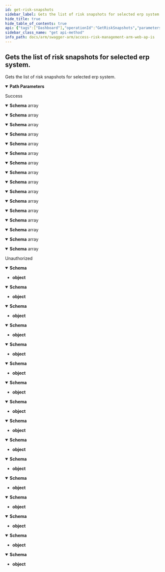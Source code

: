 ```yaml
---
id: get-risk-snapshots
sidebar_label: Gets the list of risk snapshots for selected erp system.
hide_title: true
hide_table_of_contents: true
api: {"tags":["Dashboard"],"operationId":"GetRiskSnapshots","parameters":[{"name":"erpSystemId","in":"path","description":"The ERP system id to use to fetch the risk snapshots.","required":true,"schema":{"type":"integer","format":"int32","minimum":1,"maximum":2147483647}}],"responses":{"200":{"description":"Success","content":{"application/json;odata.metadata=minimal;odata.streaming=true":{"schema":{"uniqueItems":false,"type":"array","items":{"description":"Represents a successfully completed risk snapshot.","type":"object","properties":{"jobId":{"format":"int64","description":"The id of the risk snapshot job.","type":"integer"},"jobName":{"description":"The name of the risk snapshot job.","type":"string"},"securityExtractId":{"format":"int32","description":"The id of the security extract used for this job.","type":"integer"},"erpSystemId":{"format":"int32","description":"The id of the ERP system.","type":"integer"},"completedDate":{"format":"date-time","description":"The date the snapshot job was completed.","type":"string"},"analysisId":{"format":"int32","description":"Represents the analysis unique identifier.","type":"integer"}}}}},"application/json;odata.metadata=minimal;odata.streaming=false":{"schema":{"uniqueItems":false,"type":"array","items":{"description":"Represents a successfully completed risk snapshot.","type":"object","properties":{"jobId":{"format":"int64","description":"The id of the risk snapshot job.","type":"integer"},"jobName":{"description":"The name of the risk snapshot job.","type":"string"},"securityExtractId":{"format":"int32","description":"The id of the security extract used for this job.","type":"integer"},"erpSystemId":{"format":"int32","description":"The id of the ERP system.","type":"integer"},"completedDate":{"format":"date-time","description":"The date the snapshot job was completed.","type":"string"},"analysisId":{"format":"int32","description":"Represents the analysis unique identifier.","type":"integer"}}}}},"application/json;odata.metadata=minimal":{"schema":{"uniqueItems":false,"type":"array","items":{"description":"Represents a successfully completed risk snapshot.","type":"object","properties":{"jobId":{"format":"int64","description":"The id of the risk snapshot job.","type":"integer"},"jobName":{"description":"The name of the risk snapshot job.","type":"string"},"securityExtractId":{"format":"int32","description":"The id of the security extract used for this job.","type":"integer"},"erpSystemId":{"format":"int32","description":"The id of the ERP system.","type":"integer"},"completedDate":{"format":"date-time","description":"The date the snapshot job was completed.","type":"string"},"analysisId":{"format":"int32","description":"Represents the analysis unique identifier.","type":"integer"}}}}},"application/json;odata.metadata=full;odata.streaming=true":{"schema":{"uniqueItems":false,"type":"array","items":{"description":"Represents a successfully completed risk snapshot.","type":"object","properties":{"jobId":{"format":"int64","description":"The id of the risk snapshot job.","type":"integer"},"jobName":{"description":"The name of the risk snapshot job.","type":"string"},"securityExtractId":{"format":"int32","description":"The id of the security extract used for this job.","type":"integer"},"erpSystemId":{"format":"int32","description":"The id of the ERP system.","type":"integer"},"completedDate":{"format":"date-time","description":"The date the snapshot job was completed.","type":"string"},"analysisId":{"format":"int32","description":"Represents the analysis unique identifier.","type":"integer"}}}}},"application/json;odata.metadata=full;odata.streaming=false":{"schema":{"uniqueItems":false,"type":"array","items":{"description":"Represents a successfully completed risk snapshot.","type":"object","properties":{"jobId":{"format":"int64","description":"The id of the risk snapshot job.","type":"integer"},"jobName":{"description":"The name of the risk snapshot job.","type":"string"},"securityExtractId":{"format":"int32","description":"The id of the security extract used for this job.","type":"integer"},"erpSystemId":{"format":"int32","description":"The id of the ERP system.","type":"integer"},"completedDate":{"format":"date-time","description":"The date the snapshot job was completed.","type":"string"},"analysisId":{"format":"int32","description":"Represents the analysis unique identifier.","type":"integer"}}}}},"application/json;odata.metadata=full":{"schema":{"uniqueItems":false,"type":"array","items":{"description":"Represents a successfully completed risk snapshot.","type":"object","properties":{"jobId":{"format":"int64","description":"The id of the risk snapshot job.","type":"integer"},"jobName":{"description":"The name of the risk snapshot job.","type":"string"},"securityExtractId":{"format":"int32","description":"The id of the security extract used for this job.","type":"integer"},"erpSystemId":{"format":"int32","description":"The id of the ERP system.","type":"integer"},"completedDate":{"format":"date-time","description":"The date the snapshot job was completed.","type":"string"},"analysisId":{"format":"int32","description":"Represents the analysis unique identifier.","type":"integer"}}}}},"application/json;odata.metadata=none;odata.streaming=true":{"schema":{"uniqueItems":false,"type":"array","items":{"description":"Represents a successfully completed risk snapshot.","type":"object","properties":{"jobId":{"format":"int64","description":"The id of the risk snapshot job.","type":"integer"},"jobName":{"description":"The name of the risk snapshot job.","type":"string"},"securityExtractId":{"format":"int32","description":"The id of the security extract used for this job.","type":"integer"},"erpSystemId":{"format":"int32","description":"The id of the ERP system.","type":"integer"},"completedDate":{"format":"date-time","description":"The date the snapshot job was completed.","type":"string"},"analysisId":{"format":"int32","description":"Represents the analysis unique identifier.","type":"integer"}}}}},"application/json;odata.metadata=none;odata.streaming=false":{"schema":{"uniqueItems":false,"type":"array","items":{"description":"Represents a successfully completed risk snapshot.","type":"object","properties":{"jobId":{"format":"int64","description":"The id of the risk snapshot job.","type":"integer"},"jobName":{"description":"The name of the risk snapshot job.","type":"string"},"securityExtractId":{"format":"int32","description":"The id of the security extract used for this job.","type":"integer"},"erpSystemId":{"format":"int32","description":"The id of the ERP system.","type":"integer"},"completedDate":{"format":"date-time","description":"The date the snapshot job was completed.","type":"string"},"analysisId":{"format":"int32","description":"Represents the analysis unique identifier.","type":"integer"}}}}},"application/json;odata.metadata=none":{"schema":{"uniqueItems":false,"type":"array","items":{"description":"Represents a successfully completed risk snapshot.","type":"object","properties":{"jobId":{"format":"int64","description":"The id of the risk snapshot job.","type":"integer"},"jobName":{"description":"The name of the risk snapshot job.","type":"string"},"securityExtractId":{"format":"int32","description":"The id of the security extract used for this job.","type":"integer"},"erpSystemId":{"format":"int32","description":"The id of the ERP system.","type":"integer"},"completedDate":{"format":"date-time","description":"The date the snapshot job was completed.","type":"string"},"analysisId":{"format":"int32","description":"Represents the analysis unique identifier.","type":"integer"}}}}},"application/json;odata.streaming=true":{"schema":{"uniqueItems":false,"type":"array","items":{"description":"Represents a successfully completed risk snapshot.","type":"object","properties":{"jobId":{"format":"int64","description":"The id of the risk snapshot job.","type":"integer"},"jobName":{"description":"The name of the risk snapshot job.","type":"string"},"securityExtractId":{"format":"int32","description":"The id of the security extract used for this job.","type":"integer"},"erpSystemId":{"format":"int32","description":"The id of the ERP system.","type":"integer"},"completedDate":{"format":"date-time","description":"The date the snapshot job was completed.","type":"string"},"analysisId":{"format":"int32","description":"Represents the analysis unique identifier.","type":"integer"}}}}},"application/json;odata.streaming=false":{"schema":{"uniqueItems":false,"type":"array","items":{"description":"Represents a successfully completed risk snapshot.","type":"object","properties":{"jobId":{"format":"int64","description":"The id of the risk snapshot job.","type":"integer"},"jobName":{"description":"The name of the risk snapshot job.","type":"string"},"securityExtractId":{"format":"int32","description":"The id of the security extract used for this job.","type":"integer"},"erpSystemId":{"format":"int32","description":"The id of the ERP system.","type":"integer"},"completedDate":{"format":"date-time","description":"The date the snapshot job was completed.","type":"string"},"analysisId":{"format":"int32","description":"Represents the analysis unique identifier.","type":"integer"}}}}},"application/json":{"schema":{"uniqueItems":false,"type":"array","items":{"description":"Represents a successfully completed risk snapshot.","type":"object","properties":{"jobId":{"format":"int64","description":"The id of the risk snapshot job.","type":"integer"},"jobName":{"description":"The name of the risk snapshot job.","type":"string"},"securityExtractId":{"format":"int32","description":"The id of the security extract used for this job.","type":"integer"},"erpSystemId":{"format":"int32","description":"The id of the ERP system.","type":"integer"},"completedDate":{"format":"date-time","description":"The date the snapshot job was completed.","type":"string"},"analysisId":{"format":"int32","description":"Represents the analysis unique identifier.","type":"integer"}}}}},"application/xml":{"schema":{"uniqueItems":false,"type":"array","items":{"description":"Represents a successfully completed risk snapshot.","type":"object","properties":{"jobId":{"format":"int64","description":"The id of the risk snapshot job.","type":"integer"},"jobName":{"description":"The name of the risk snapshot job.","type":"string"},"securityExtractId":{"format":"int32","description":"The id of the security extract used for this job.","type":"integer"},"erpSystemId":{"format":"int32","description":"The id of the ERP system.","type":"integer"},"completedDate":{"format":"date-time","description":"The date the snapshot job was completed.","type":"string"},"analysisId":{"format":"int32","description":"Represents the analysis unique identifier.","type":"integer"}}}}},"application/prs.odatatestxx-odata":{"schema":{"uniqueItems":false,"type":"array","items":{"description":"Represents a successfully completed risk snapshot.","type":"object","properties":{"jobId":{"format":"int64","description":"The id of the risk snapshot job.","type":"integer"},"jobName":{"description":"The name of the risk snapshot job.","type":"string"},"securityExtractId":{"format":"int32","description":"The id of the security extract used for this job.","type":"integer"},"erpSystemId":{"format":"int32","description":"The id of the ERP system.","type":"integer"},"completedDate":{"format":"date-time","description":"The date the snapshot job was completed.","type":"string"},"analysisId":{"format":"int32","description":"Represents the analysis unique identifier.","type":"integer"}}}}},"text/plain":{"schema":{"uniqueItems":false,"type":"array","items":{"description":"Represents a successfully completed risk snapshot.","type":"object","properties":{"jobId":{"format":"int64","description":"The id of the risk snapshot job.","type":"integer"},"jobName":{"description":"The name of the risk snapshot job.","type":"string"},"securityExtractId":{"format":"int32","description":"The id of the security extract used for this job.","type":"integer"},"erpSystemId":{"format":"int32","description":"The id of the ERP system.","type":"integer"},"completedDate":{"format":"date-time","description":"The date the snapshot job was completed.","type":"string"},"analysisId":{"format":"int32","description":"Represents the analysis unique identifier.","type":"integer"}}}}},"text/json":{"schema":{"uniqueItems":false,"type":"array","items":{"description":"Represents a successfully completed risk snapshot.","type":"object","properties":{"jobId":{"format":"int64","description":"The id of the risk snapshot job.","type":"integer"},"jobName":{"description":"The name of the risk snapshot job.","type":"string"},"securityExtractId":{"format":"int32","description":"The id of the security extract used for this job.","type":"integer"},"erpSystemId":{"format":"int32","description":"The id of the ERP system.","type":"integer"},"completedDate":{"format":"date-time","description":"The date the snapshot job was completed.","type":"string"},"analysisId":{"format":"int32","description":"Represents the analysis unique identifier.","type":"integer"}}}}}}},"401":{"description":"Unauthorized","content":{"application/json;odata.metadata=minimal;odata.streaming=true":{"schema":{"type":"object"}},"application/json;odata.metadata=minimal;odata.streaming=false":{"schema":{"type":"object"}},"application/json;odata.metadata=minimal":{"schema":{"type":"object"}},"application/json;odata.metadata=full;odata.streaming=true":{"schema":{"type":"object"}},"application/json;odata.metadata=full;odata.streaming=false":{"schema":{"type":"object"}},"application/json;odata.metadata=full":{"schema":{"type":"object"}},"application/json;odata.metadata=none;odata.streaming=true":{"schema":{"type":"object"}},"application/json;odata.metadata=none;odata.streaming=false":{"schema":{"type":"object"}},"application/json;odata.metadata=none":{"schema":{"type":"object"}},"application/json;odata.streaming=true":{"schema":{"type":"object"}},"application/json;odata.streaming=false":{"schema":{"type":"object"}},"application/json":{"schema":{"type":"object"}},"application/xml":{"schema":{"type":"object"}},"application/prs.odatatestxx-odata":{"schema":{"type":"object"}},"text/plain":{"schema":{"type":"object"}},"text/json":{"schema":{"type":"object"}}}}},"description":"Gets the list of risk snapshots for selected erp system.","method":"get","path":"/api/dashboard/snapshots/{erpSystemId}","info":{"version":"v1","title":"Access Risk Management ARM Web APIs"},"postman":{"name":"Gets the list of risk snapshots for selected erp system.","description":{"type":"text/plain"},"url":{"path":["api","dashboard","snapshots",":erpSystemId"],"host":["{{baseUrl}}"],"query":[],"variable":[{"disabled":false,"description":{"content":"(Required) The ERP system id to use to fetch the risk snapshots.","type":"text/plain"},"type":"any","value":"","key":"erpSystemId"}]},"header":[{"key":"Accept","value":"application/json;odata.metadata=minimal;odata.streaming=true"}],"method":"GET"}}
sidebar_class_name: "get api-method"
info_path: docs/arm/swagger-arm/access-risk-management-arm-web-ap-is
---
```



## Gets the list of risk snapshots for selected erp system.



Gets the list of risk snapshots for selected erp system.

<details style={{"marginBottom":"1rem"}} data-collapsed={false} open={true}><summary style={{}}><strong>Path Parameters</strong></summary><div><ul><ParamsItem className={"paramsItem"} param={{"name":"erpSystemId","in":"path","description":"The ERP system id to use to fetch the risk snapshots.","required":true,"schema":{"type":"integer","format":"int32","minimum":1,"maximum":2147483647}}}></ParamsItem></ul></div></details><div><ApiTabs><TabItem label={"200"} value={"200"}><div>

Success

</div><div><MimeTabs groupId={"mime-type"}><TabItem label={"application/json;odata.metadata=minimal;odata.streaming=true"} value={"application/json;odata.metadata=minimal;odata.streaming=true"}><SchemaTabs groupId={"schema-tabs"}><TabItem label={"Schema"} value={"Schema"}><details style={{}} data-collapsed={false} open={true}><summary style={{"textAlign":"left"}}><strong>Schema</strong><span style={{"opacity":"0.6"}}> array</span></summary><div style={{"textAlign":"left","marginLeft":"1rem"}}></div><ul style={{"marginLeft":"1rem"}}><SchemaItem collapsible={false} name={"jobId"} required={false} schemaDescription={"The id of the risk snapshot job."} schemaName={"int64"} qualifierMessage={undefined} defaultValue={undefined}></SchemaItem><SchemaItem collapsible={false} name={"jobName"} required={false} schemaDescription={"The name of the risk snapshot job."} schemaName={"string"} qualifierMessage={undefined} defaultValue={undefined}></SchemaItem><SchemaItem collapsible={false} name={"securityExtractId"} required={false} schemaDescription={"The id of the security extract used for this job."} schemaName={"int32"} qualifierMessage={undefined} defaultValue={undefined}></SchemaItem><SchemaItem collapsible={false} name={"erpSystemId"} required={false} schemaDescription={"The id of the ERP system."} schemaName={"int32"} qualifierMessage={undefined} defaultValue={undefined}></SchemaItem><SchemaItem collapsible={false} name={"completedDate"} required={false} schemaDescription={"The date the snapshot job was completed."} schemaName={"date-time"} qualifierMessage={undefined} defaultValue={undefined}></SchemaItem><SchemaItem collapsible={false} name={"analysisId"} required={false} schemaDescription={"Represents the analysis unique identifier."} schemaName={"int32"} qualifierMessage={undefined} defaultValue={undefined}></SchemaItem></ul></details></TabItem></SchemaTabs></TabItem><TabItem label={"application/json;odata.metadata=minimal;odata.streaming=false"} value={"application/json;odata.metadata=minimal;odata.streaming=false"}><SchemaTabs groupId={"schema-tabs"}><TabItem label={"Schema"} value={"Schema"}><details style={{}} data-collapsed={false} open={true}><summary style={{"textAlign":"left"}}><strong>Schema</strong><span style={{"opacity":"0.6"}}> array</span></summary><div style={{"textAlign":"left","marginLeft":"1rem"}}></div><ul style={{"marginLeft":"1rem"}}><SchemaItem collapsible={false} name={"jobId"} required={false} schemaDescription={"The id of the risk snapshot job."} schemaName={"int64"} qualifierMessage={undefined} defaultValue={undefined}></SchemaItem><SchemaItem collapsible={false} name={"jobName"} required={false} schemaDescription={"The name of the risk snapshot job."} schemaName={"string"} qualifierMessage={undefined} defaultValue={undefined}></SchemaItem><SchemaItem collapsible={false} name={"securityExtractId"} required={false} schemaDescription={"The id of the security extract used for this job."} schemaName={"int32"} qualifierMessage={undefined} defaultValue={undefined}></SchemaItem><SchemaItem collapsible={false} name={"erpSystemId"} required={false} schemaDescription={"The id of the ERP system."} schemaName={"int32"} qualifierMessage={undefined} defaultValue={undefined}></SchemaItem><SchemaItem collapsible={false} name={"completedDate"} required={false} schemaDescription={"The date the snapshot job was completed."} schemaName={"date-time"} qualifierMessage={undefined} defaultValue={undefined}></SchemaItem><SchemaItem collapsible={false} name={"analysisId"} required={false} schemaDescription={"Represents the analysis unique identifier."} schemaName={"int32"} qualifierMessage={undefined} defaultValue={undefined}></SchemaItem></ul></details></TabItem></SchemaTabs></TabItem><TabItem label={"application/json;odata.metadata=minimal"} value={"application/json;odata.metadata=minimal"}><SchemaTabs groupId={"schema-tabs"}><TabItem label={"Schema"} value={"Schema"}><details style={{}} data-collapsed={false} open={true}><summary style={{"textAlign":"left"}}><strong>Schema</strong><span style={{"opacity":"0.6"}}> array</span></summary><div style={{"textAlign":"left","marginLeft":"1rem"}}></div><ul style={{"marginLeft":"1rem"}}><SchemaItem collapsible={false} name={"jobId"} required={false} schemaDescription={"The id of the risk snapshot job."} schemaName={"int64"} qualifierMessage={undefined} defaultValue={undefined}></SchemaItem><SchemaItem collapsible={false} name={"jobName"} required={false} schemaDescription={"The name of the risk snapshot job."} schemaName={"string"} qualifierMessage={undefined} defaultValue={undefined}></SchemaItem><SchemaItem collapsible={false} name={"securityExtractId"} required={false} schemaDescription={"The id of the security extract used for this job."} schemaName={"int32"} qualifierMessage={undefined} defaultValue={undefined}></SchemaItem><SchemaItem collapsible={false} name={"erpSystemId"} required={false} schemaDescription={"The id of the ERP system."} schemaName={"int32"} qualifierMessage={undefined} defaultValue={undefined}></SchemaItem><SchemaItem collapsible={false} name={"completedDate"} required={false} schemaDescription={"The date the snapshot job was completed."} schemaName={"date-time"} qualifierMessage={undefined} defaultValue={undefined}></SchemaItem><SchemaItem collapsible={false} name={"analysisId"} required={false} schemaDescription={"Represents the analysis unique identifier."} schemaName={"int32"} qualifierMessage={undefined} defaultValue={undefined}></SchemaItem></ul></details></TabItem></SchemaTabs></TabItem><TabItem label={"application/json;odata.metadata=full;odata.streaming=true"} value={"application/json;odata.metadata=full;odata.streaming=true"}><SchemaTabs groupId={"schema-tabs"}><TabItem label={"Schema"} value={"Schema"}><details style={{}} data-collapsed={false} open={true}><summary style={{"textAlign":"left"}}><strong>Schema</strong><span style={{"opacity":"0.6"}}> array</span></summary><div style={{"textAlign":"left","marginLeft":"1rem"}}></div><ul style={{"marginLeft":"1rem"}}><SchemaItem collapsible={false} name={"jobId"} required={false} schemaDescription={"The id of the risk snapshot job."} schemaName={"int64"} qualifierMessage={undefined} defaultValue={undefined}></SchemaItem><SchemaItem collapsible={false} name={"jobName"} required={false} schemaDescription={"The name of the risk snapshot job."} schemaName={"string"} qualifierMessage={undefined} defaultValue={undefined}></SchemaItem><SchemaItem collapsible={false} name={"securityExtractId"} required={false} schemaDescription={"The id of the security extract used for this job."} schemaName={"int32"} qualifierMessage={undefined} defaultValue={undefined}></SchemaItem><SchemaItem collapsible={false} name={"erpSystemId"} required={false} schemaDescription={"The id of the ERP system."} schemaName={"int32"} qualifierMessage={undefined} defaultValue={undefined}></SchemaItem><SchemaItem collapsible={false} name={"completedDate"} required={false} schemaDescription={"The date the snapshot job was completed."} schemaName={"date-time"} qualifierMessage={undefined} defaultValue={undefined}></SchemaItem><SchemaItem collapsible={false} name={"analysisId"} required={false} schemaDescription={"Represents the analysis unique identifier."} schemaName={"int32"} qualifierMessage={undefined} defaultValue={undefined}></SchemaItem></ul></details></TabItem></SchemaTabs></TabItem><TabItem label={"application/json;odata.metadata=full;odata.streaming=false"} value={"application/json;odata.metadata=full;odata.streaming=false"}><SchemaTabs groupId={"schema-tabs"}><TabItem label={"Schema"} value={"Schema"}><details style={{}} data-collapsed={false} open={true}><summary style={{"textAlign":"left"}}><strong>Schema</strong><span style={{"opacity":"0.6"}}> array</span></summary><div style={{"textAlign":"left","marginLeft":"1rem"}}></div><ul style={{"marginLeft":"1rem"}}><SchemaItem collapsible={false} name={"jobId"} required={false} schemaDescription={"The id of the risk snapshot job."} schemaName={"int64"} qualifierMessage={undefined} defaultValue={undefined}></SchemaItem><SchemaItem collapsible={false} name={"jobName"} required={false} schemaDescription={"The name of the risk snapshot job."} schemaName={"string"} qualifierMessage={undefined} defaultValue={undefined}></SchemaItem><SchemaItem collapsible={false} name={"securityExtractId"} required={false} schemaDescription={"The id of the security extract used for this job."} schemaName={"int32"} qualifierMessage={undefined} defaultValue={undefined}></SchemaItem><SchemaItem collapsible={false} name={"erpSystemId"} required={false} schemaDescription={"The id of the ERP system."} schemaName={"int32"} qualifierMessage={undefined} defaultValue={undefined}></SchemaItem><SchemaItem collapsible={false} name={"completedDate"} required={false} schemaDescription={"The date the snapshot job was completed."} schemaName={"date-time"} qualifierMessage={undefined} defaultValue={undefined}></SchemaItem><SchemaItem collapsible={false} name={"analysisId"} required={false} schemaDescription={"Represents the analysis unique identifier."} schemaName={"int32"} qualifierMessage={undefined} defaultValue={undefined}></SchemaItem></ul></details></TabItem></SchemaTabs></TabItem><TabItem label={"application/json;odata.metadata=full"} value={"application/json;odata.metadata=full"}><SchemaTabs groupId={"schema-tabs"}><TabItem label={"Schema"} value={"Schema"}><details style={{}} data-collapsed={false} open={true}><summary style={{"textAlign":"left"}}><strong>Schema</strong><span style={{"opacity":"0.6"}}> array</span></summary><div style={{"textAlign":"left","marginLeft":"1rem"}}></div><ul style={{"marginLeft":"1rem"}}><SchemaItem collapsible={false} name={"jobId"} required={false} schemaDescription={"The id of the risk snapshot job."} schemaName={"int64"} qualifierMessage={undefined} defaultValue={undefined}></SchemaItem><SchemaItem collapsible={false} name={"jobName"} required={false} schemaDescription={"The name of the risk snapshot job."} schemaName={"string"} qualifierMessage={undefined} defaultValue={undefined}></SchemaItem><SchemaItem collapsible={false} name={"securityExtractId"} required={false} schemaDescription={"The id of the security extract used for this job."} schemaName={"int32"} qualifierMessage={undefined} defaultValue={undefined}></SchemaItem><SchemaItem collapsible={false} name={"erpSystemId"} required={false} schemaDescription={"The id of the ERP system."} schemaName={"int32"} qualifierMessage={undefined} defaultValue={undefined}></SchemaItem><SchemaItem collapsible={false} name={"completedDate"} required={false} schemaDescription={"The date the snapshot job was completed."} schemaName={"date-time"} qualifierMessage={undefined} defaultValue={undefined}></SchemaItem><SchemaItem collapsible={false} name={"analysisId"} required={false} schemaDescription={"Represents the analysis unique identifier."} schemaName={"int32"} qualifierMessage={undefined} defaultValue={undefined}></SchemaItem></ul></details></TabItem></SchemaTabs></TabItem><TabItem label={"application/json;odata.metadata=none;odata.streaming=true"} value={"application/json;odata.metadata=none;odata.streaming=true"}><SchemaTabs groupId={"schema-tabs"}><TabItem label={"Schema"} value={"Schema"}><details style={{}} data-collapsed={false} open={true}><summary style={{"textAlign":"left"}}><strong>Schema</strong><span style={{"opacity":"0.6"}}> array</span></summary><div style={{"textAlign":"left","marginLeft":"1rem"}}></div><ul style={{"marginLeft":"1rem"}}><SchemaItem collapsible={false} name={"jobId"} required={false} schemaDescription={"The id of the risk snapshot job."} schemaName={"int64"} qualifierMessage={undefined} defaultValue={undefined}></SchemaItem><SchemaItem collapsible={false} name={"jobName"} required={false} schemaDescription={"The name of the risk snapshot job."} schemaName={"string"} qualifierMessage={undefined} defaultValue={undefined}></SchemaItem><SchemaItem collapsible={false} name={"securityExtractId"} required={false} schemaDescription={"The id of the security extract used for this job."} schemaName={"int32"} qualifierMessage={undefined} defaultValue={undefined}></SchemaItem><SchemaItem collapsible={false} name={"erpSystemId"} required={false} schemaDescription={"The id of the ERP system."} schemaName={"int32"} qualifierMessage={undefined} defaultValue={undefined}></SchemaItem><SchemaItem collapsible={false} name={"completedDate"} required={false} schemaDescription={"The date the snapshot job was completed."} schemaName={"date-time"} qualifierMessage={undefined} defaultValue={undefined}></SchemaItem><SchemaItem collapsible={false} name={"analysisId"} required={false} schemaDescription={"Represents the analysis unique identifier."} schemaName={"int32"} qualifierMessage={undefined} defaultValue={undefined}></SchemaItem></ul></details></TabItem></SchemaTabs></TabItem><TabItem label={"application/json;odata.metadata=none;odata.streaming=false"} value={"application/json;odata.metadata=none;odata.streaming=false"}><SchemaTabs groupId={"schema-tabs"}><TabItem label={"Schema"} value={"Schema"}><details style={{}} data-collapsed={false} open={true}><summary style={{"textAlign":"left"}}><strong>Schema</strong><span style={{"opacity":"0.6"}}> array</span></summary><div style={{"textAlign":"left","marginLeft":"1rem"}}></div><ul style={{"marginLeft":"1rem"}}><SchemaItem collapsible={false} name={"jobId"} required={false} schemaDescription={"The id of the risk snapshot job."} schemaName={"int64"} qualifierMessage={undefined} defaultValue={undefined}></SchemaItem><SchemaItem collapsible={false} name={"jobName"} required={false} schemaDescription={"The name of the risk snapshot job."} schemaName={"string"} qualifierMessage={undefined} defaultValue={undefined}></SchemaItem><SchemaItem collapsible={false} name={"securityExtractId"} required={false} schemaDescription={"The id of the security extract used for this job."} schemaName={"int32"} qualifierMessage={undefined} defaultValue={undefined}></SchemaItem><SchemaItem collapsible={false} name={"erpSystemId"} required={false} schemaDescription={"The id of the ERP system."} schemaName={"int32"} qualifierMessage={undefined} defaultValue={undefined}></SchemaItem><SchemaItem collapsible={false} name={"completedDate"} required={false} schemaDescription={"The date the snapshot job was completed."} schemaName={"date-time"} qualifierMessage={undefined} defaultValue={undefined}></SchemaItem><SchemaItem collapsible={false} name={"analysisId"} required={false} schemaDescription={"Represents the analysis unique identifier."} schemaName={"int32"} qualifierMessage={undefined} defaultValue={undefined}></SchemaItem></ul></details></TabItem></SchemaTabs></TabItem><TabItem label={"application/json;odata.metadata=none"} value={"application/json;odata.metadata=none"}><SchemaTabs groupId={"schema-tabs"}><TabItem label={"Schema"} value={"Schema"}><details style={{}} data-collapsed={false} open={true}><summary style={{"textAlign":"left"}}><strong>Schema</strong><span style={{"opacity":"0.6"}}> array</span></summary><div style={{"textAlign":"left","marginLeft":"1rem"}}></div><ul style={{"marginLeft":"1rem"}}><SchemaItem collapsible={false} name={"jobId"} required={false} schemaDescription={"The id of the risk snapshot job."} schemaName={"int64"} qualifierMessage={undefined} defaultValue={undefined}></SchemaItem><SchemaItem collapsible={false} name={"jobName"} required={false} schemaDescription={"The name of the risk snapshot job."} schemaName={"string"} qualifierMessage={undefined} defaultValue={undefined}></SchemaItem><SchemaItem collapsible={false} name={"securityExtractId"} required={false} schemaDescription={"The id of the security extract used for this job."} schemaName={"int32"} qualifierMessage={undefined} defaultValue={undefined}></SchemaItem><SchemaItem collapsible={false} name={"erpSystemId"} required={false} schemaDescription={"The id of the ERP system."} schemaName={"int32"} qualifierMessage={undefined} defaultValue={undefined}></SchemaItem><SchemaItem collapsible={false} name={"completedDate"} required={false} schemaDescription={"The date the snapshot job was completed."} schemaName={"date-time"} qualifierMessage={undefined} defaultValue={undefined}></SchemaItem><SchemaItem collapsible={false} name={"analysisId"} required={false} schemaDescription={"Represents the analysis unique identifier."} schemaName={"int32"} qualifierMessage={undefined} defaultValue={undefined}></SchemaItem></ul></details></TabItem></SchemaTabs></TabItem><TabItem label={"application/json;odata.streaming=true"} value={"application/json;odata.streaming=true"}><SchemaTabs groupId={"schema-tabs"}><TabItem label={"Schema"} value={"Schema"}><details style={{}} data-collapsed={false} open={true}><summary style={{"textAlign":"left"}}><strong>Schema</strong><span style={{"opacity":"0.6"}}> array</span></summary><div style={{"textAlign":"left","marginLeft":"1rem"}}></div><ul style={{"marginLeft":"1rem"}}><SchemaItem collapsible={false} name={"jobId"} required={false} schemaDescription={"The id of the risk snapshot job."} schemaName={"int64"} qualifierMessage={undefined} defaultValue={undefined}></SchemaItem><SchemaItem collapsible={false} name={"jobName"} required={false} schemaDescription={"The name of the risk snapshot job."} schemaName={"string"} qualifierMessage={undefined} defaultValue={undefined}></SchemaItem><SchemaItem collapsible={false} name={"securityExtractId"} required={false} schemaDescription={"The id of the security extract used for this job."} schemaName={"int32"} qualifierMessage={undefined} defaultValue={undefined}></SchemaItem><SchemaItem collapsible={false} name={"erpSystemId"} required={false} schemaDescription={"The id of the ERP system."} schemaName={"int32"} qualifierMessage={undefined} defaultValue={undefined}></SchemaItem><SchemaItem collapsible={false} name={"completedDate"} required={false} schemaDescription={"The date the snapshot job was completed."} schemaName={"date-time"} qualifierMessage={undefined} defaultValue={undefined}></SchemaItem><SchemaItem collapsible={false} name={"analysisId"} required={false} schemaDescription={"Represents the analysis unique identifier."} schemaName={"int32"} qualifierMessage={undefined} defaultValue={undefined}></SchemaItem></ul></details></TabItem></SchemaTabs></TabItem><TabItem label={"application/json;odata.streaming=false"} value={"application/json;odata.streaming=false"}><SchemaTabs groupId={"schema-tabs"}><TabItem label={"Schema"} value={"Schema"}><details style={{}} data-collapsed={false} open={true}><summary style={{"textAlign":"left"}}><strong>Schema</strong><span style={{"opacity":"0.6"}}> array</span></summary><div style={{"textAlign":"left","marginLeft":"1rem"}}></div><ul style={{"marginLeft":"1rem"}}><SchemaItem collapsible={false} name={"jobId"} required={false} schemaDescription={"The id of the risk snapshot job."} schemaName={"int64"} qualifierMessage={undefined} defaultValue={undefined}></SchemaItem><SchemaItem collapsible={false} name={"jobName"} required={false} schemaDescription={"The name of the risk snapshot job."} schemaName={"string"} qualifierMessage={undefined} defaultValue={undefined}></SchemaItem><SchemaItem collapsible={false} name={"securityExtractId"} required={false} schemaDescription={"The id of the security extract used for this job."} schemaName={"int32"} qualifierMessage={undefined} defaultValue={undefined}></SchemaItem><SchemaItem collapsible={false} name={"erpSystemId"} required={false} schemaDescription={"The id of the ERP system."} schemaName={"int32"} qualifierMessage={undefined} defaultValue={undefined}></SchemaItem><SchemaItem collapsible={false} name={"completedDate"} required={false} schemaDescription={"The date the snapshot job was completed."} schemaName={"date-time"} qualifierMessage={undefined} defaultValue={undefined}></SchemaItem><SchemaItem collapsible={false} name={"analysisId"} required={false} schemaDescription={"Represents the analysis unique identifier."} schemaName={"int32"} qualifierMessage={undefined} defaultValue={undefined}></SchemaItem></ul></details></TabItem></SchemaTabs></TabItem><TabItem label={"application/json"} value={"application/json"}><SchemaTabs groupId={"schema-tabs"}><TabItem label={"Schema"} value={"Schema"}><details style={{}} data-collapsed={false} open={true}><summary style={{"textAlign":"left"}}><strong>Schema</strong><span style={{"opacity":"0.6"}}> array</span></summary><div style={{"textAlign":"left","marginLeft":"1rem"}}></div><ul style={{"marginLeft":"1rem"}}><SchemaItem collapsible={false} name={"jobId"} required={false} schemaDescription={"The id of the risk snapshot job."} schemaName={"int64"} qualifierMessage={undefined} defaultValue={undefined}></SchemaItem><SchemaItem collapsible={false} name={"jobName"} required={false} schemaDescription={"The name of the risk snapshot job."} schemaName={"string"} qualifierMessage={undefined} defaultValue={undefined}></SchemaItem><SchemaItem collapsible={false} name={"securityExtractId"} required={false} schemaDescription={"The id of the security extract used for this job."} schemaName={"int32"} qualifierMessage={undefined} defaultValue={undefined}></SchemaItem><SchemaItem collapsible={false} name={"erpSystemId"} required={false} schemaDescription={"The id of the ERP system."} schemaName={"int32"} qualifierMessage={undefined} defaultValue={undefined}></SchemaItem><SchemaItem collapsible={false} name={"completedDate"} required={false} schemaDescription={"The date the snapshot job was completed."} schemaName={"date-time"} qualifierMessage={undefined} defaultValue={undefined}></SchemaItem><SchemaItem collapsible={false} name={"analysisId"} required={false} schemaDescription={"Represents the analysis unique identifier."} schemaName={"int32"} qualifierMessage={undefined} defaultValue={undefined}></SchemaItem></ul></details></TabItem></SchemaTabs></TabItem><TabItem label={"application/xml"} value={"application/xml"}><SchemaTabs groupId={"schema-tabs"}><TabItem label={"Schema"} value={"Schema"}><details style={{}} data-collapsed={false} open={true}><summary style={{"textAlign":"left"}}><strong>Schema</strong><span style={{"opacity":"0.6"}}> array</span></summary><div style={{"textAlign":"left","marginLeft":"1rem"}}></div><ul style={{"marginLeft":"1rem"}}><SchemaItem collapsible={false} name={"jobId"} required={false} schemaDescription={"The id of the risk snapshot job."} schemaName={"int64"} qualifierMessage={undefined} defaultValue={undefined}></SchemaItem><SchemaItem collapsible={false} name={"jobName"} required={false} schemaDescription={"The name of the risk snapshot job."} schemaName={"string"} qualifierMessage={undefined} defaultValue={undefined}></SchemaItem><SchemaItem collapsible={false} name={"securityExtractId"} required={false} schemaDescription={"The id of the security extract used for this job."} schemaName={"int32"} qualifierMessage={undefined} defaultValue={undefined}></SchemaItem><SchemaItem collapsible={false} name={"erpSystemId"} required={false} schemaDescription={"The id of the ERP system."} schemaName={"int32"} qualifierMessage={undefined} defaultValue={undefined}></SchemaItem><SchemaItem collapsible={false} name={"completedDate"} required={false} schemaDescription={"The date the snapshot job was completed."} schemaName={"date-time"} qualifierMessage={undefined} defaultValue={undefined}></SchemaItem><SchemaItem collapsible={false} name={"analysisId"} required={false} schemaDescription={"Represents the analysis unique identifier."} schemaName={"int32"} qualifierMessage={undefined} defaultValue={undefined}></SchemaItem></ul></details></TabItem></SchemaTabs></TabItem><TabItem label={"application/prs.odatatestxx-odata"} value={"application/prs.odatatestxx-odata"}><SchemaTabs groupId={"schema-tabs"}><TabItem label={"Schema"} value={"Schema"}><details style={{}} data-collapsed={false} open={true}><summary style={{"textAlign":"left"}}><strong>Schema</strong><span style={{"opacity":"0.6"}}> array</span></summary><div style={{"textAlign":"left","marginLeft":"1rem"}}></div><ul style={{"marginLeft":"1rem"}}><SchemaItem collapsible={false} name={"jobId"} required={false} schemaDescription={"The id of the risk snapshot job."} schemaName={"int64"} qualifierMessage={undefined} defaultValue={undefined}></SchemaItem><SchemaItem collapsible={false} name={"jobName"} required={false} schemaDescription={"The name of the risk snapshot job."} schemaName={"string"} qualifierMessage={undefined} defaultValue={undefined}></SchemaItem><SchemaItem collapsible={false} name={"securityExtractId"} required={false} schemaDescription={"The id of the security extract used for this job."} schemaName={"int32"} qualifierMessage={undefined} defaultValue={undefined}></SchemaItem><SchemaItem collapsible={false} name={"erpSystemId"} required={false} schemaDescription={"The id of the ERP system."} schemaName={"int32"} qualifierMessage={undefined} defaultValue={undefined}></SchemaItem><SchemaItem collapsible={false} name={"completedDate"} required={false} schemaDescription={"The date the snapshot job was completed."} schemaName={"date-time"} qualifierMessage={undefined} defaultValue={undefined}></SchemaItem><SchemaItem collapsible={false} name={"analysisId"} required={false} schemaDescription={"Represents the analysis unique identifier."} schemaName={"int32"} qualifierMessage={undefined} defaultValue={undefined}></SchemaItem></ul></details></TabItem></SchemaTabs></TabItem><TabItem label={"text/plain"} value={"text/plain"}><SchemaTabs groupId={"schema-tabs"}><TabItem label={"Schema"} value={"Schema"}><details style={{}} data-collapsed={false} open={true}><summary style={{"textAlign":"left"}}><strong>Schema</strong><span style={{"opacity":"0.6"}}> array</span></summary><div style={{"textAlign":"left","marginLeft":"1rem"}}></div><ul style={{"marginLeft":"1rem"}}><SchemaItem collapsible={false} name={"jobId"} required={false} schemaDescription={"The id of the risk snapshot job."} schemaName={"int64"} qualifierMessage={undefined} defaultValue={undefined}></SchemaItem><SchemaItem collapsible={false} name={"jobName"} required={false} schemaDescription={"The name of the risk snapshot job."} schemaName={"string"} qualifierMessage={undefined} defaultValue={undefined}></SchemaItem><SchemaItem collapsible={false} name={"securityExtractId"} required={false} schemaDescription={"The id of the security extract used for this job."} schemaName={"int32"} qualifierMessage={undefined} defaultValue={undefined}></SchemaItem><SchemaItem collapsible={false} name={"erpSystemId"} required={false} schemaDescription={"The id of the ERP system."} schemaName={"int32"} qualifierMessage={undefined} defaultValue={undefined}></SchemaItem><SchemaItem collapsible={false} name={"completedDate"} required={false} schemaDescription={"The date the snapshot job was completed."} schemaName={"date-time"} qualifierMessage={undefined} defaultValue={undefined}></SchemaItem><SchemaItem collapsible={false} name={"analysisId"} required={false} schemaDescription={"Represents the analysis unique identifier."} schemaName={"int32"} qualifierMessage={undefined} defaultValue={undefined}></SchemaItem></ul></details></TabItem></SchemaTabs></TabItem><TabItem label={"text/json"} value={"text/json"}><SchemaTabs groupId={"schema-tabs"}><TabItem label={"Schema"} value={"Schema"}><details style={{}} data-collapsed={false} open={true}><summary style={{"textAlign":"left"}}><strong>Schema</strong><span style={{"opacity":"0.6"}}> array</span></summary><div style={{"textAlign":"left","marginLeft":"1rem"}}></div><ul style={{"marginLeft":"1rem"}}><SchemaItem collapsible={false} name={"jobId"} required={false} schemaDescription={"The id of the risk snapshot job."} schemaName={"int64"} qualifierMessage={undefined} defaultValue={undefined}></SchemaItem><SchemaItem collapsible={false} name={"jobName"} required={false} schemaDescription={"The name of the risk snapshot job."} schemaName={"string"} qualifierMessage={undefined} defaultValue={undefined}></SchemaItem><SchemaItem collapsible={false} name={"securityExtractId"} required={false} schemaDescription={"The id of the security extract used for this job."} schemaName={"int32"} qualifierMessage={undefined} defaultValue={undefined}></SchemaItem><SchemaItem collapsible={false} name={"erpSystemId"} required={false} schemaDescription={"The id of the ERP system."} schemaName={"int32"} qualifierMessage={undefined} defaultValue={undefined}></SchemaItem><SchemaItem collapsible={false} name={"completedDate"} required={false} schemaDescription={"The date the snapshot job was completed."} schemaName={"date-time"} qualifierMessage={undefined} defaultValue={undefined}></SchemaItem><SchemaItem collapsible={false} name={"analysisId"} required={false} schemaDescription={"Represents the analysis unique identifier."} schemaName={"int32"} qualifierMessage={undefined} defaultValue={undefined}></SchemaItem></ul></details></TabItem></SchemaTabs></TabItem></MimeTabs></div></TabItem><TabItem label={"401"} value={"401"}><div>

Unauthorized

</div><div><MimeTabs groupId={"mime-type"}><TabItem label={"application/json;odata.metadata=minimal;odata.streaming=true"} value={"application/json;odata.metadata=minimal;odata.streaming=true"}><SchemaTabs groupId={"schema-tabs"}><TabItem label={"Schema"} value={"Schema"}><details style={{}} data-collapsed={false} open={true}><summary style={{"textAlign":"left"}}><strong>Schema</strong></summary><div style={{"textAlign":"left","marginLeft":"1rem"}}></div><ul style={{"marginLeft":"1rem"}}><li><div><strong>object</strong></div></li></ul></details></TabItem></SchemaTabs></TabItem><TabItem label={"application/json;odata.metadata=minimal;odata.streaming=false"} value={"application/json;odata.metadata=minimal;odata.streaming=false"}><SchemaTabs groupId={"schema-tabs"}><TabItem label={"Schema"} value={"Schema"}><details style={{}} data-collapsed={false} open={true}><summary style={{"textAlign":"left"}}><strong>Schema</strong></summary><div style={{"textAlign":"left","marginLeft":"1rem"}}></div><ul style={{"marginLeft":"1rem"}}><li><div><strong>object</strong></div></li></ul></details></TabItem></SchemaTabs></TabItem><TabItem label={"application/json;odata.metadata=minimal"} value={"application/json;odata.metadata=minimal"}><SchemaTabs groupId={"schema-tabs"}><TabItem label={"Schema"} value={"Schema"}><details style={{}} data-collapsed={false} open={true}><summary style={{"textAlign":"left"}}><strong>Schema</strong></summary><div style={{"textAlign":"left","marginLeft":"1rem"}}></div><ul style={{"marginLeft":"1rem"}}><li><div><strong>object</strong></div></li></ul></details></TabItem></SchemaTabs></TabItem><TabItem label={"application/json;odata.metadata=full;odata.streaming=true"} value={"application/json;odata.metadata=full;odata.streaming=true"}><SchemaTabs groupId={"schema-tabs"}><TabItem label={"Schema"} value={"Schema"}><details style={{}} data-collapsed={false} open={true}><summary style={{"textAlign":"left"}}><strong>Schema</strong></summary><div style={{"textAlign":"left","marginLeft":"1rem"}}></div><ul style={{"marginLeft":"1rem"}}><li><div><strong>object</strong></div></li></ul></details></TabItem></SchemaTabs></TabItem><TabItem label={"application/json;odata.metadata=full;odata.streaming=false"} value={"application/json;odata.metadata=full;odata.streaming=false"}><SchemaTabs groupId={"schema-tabs"}><TabItem label={"Schema"} value={"Schema"}><details style={{}} data-collapsed={false} open={true}><summary style={{"textAlign":"left"}}><strong>Schema</strong></summary><div style={{"textAlign":"left","marginLeft":"1rem"}}></div><ul style={{"marginLeft":"1rem"}}><li><div><strong>object</strong></div></li></ul></details></TabItem></SchemaTabs></TabItem><TabItem label={"application/json;odata.metadata=full"} value={"application/json;odata.metadata=full"}><SchemaTabs groupId={"schema-tabs"}><TabItem label={"Schema"} value={"Schema"}><details style={{}} data-collapsed={false} open={true}><summary style={{"textAlign":"left"}}><strong>Schema</strong></summary><div style={{"textAlign":"left","marginLeft":"1rem"}}></div><ul style={{"marginLeft":"1rem"}}><li><div><strong>object</strong></div></li></ul></details></TabItem></SchemaTabs></TabItem><TabItem label={"application/json;odata.metadata=none;odata.streaming=true"} value={"application/json;odata.metadata=none;odata.streaming=true"}><SchemaTabs groupId={"schema-tabs"}><TabItem label={"Schema"} value={"Schema"}><details style={{}} data-collapsed={false} open={true}><summary style={{"textAlign":"left"}}><strong>Schema</strong></summary><div style={{"textAlign":"left","marginLeft":"1rem"}}></div><ul style={{"marginLeft":"1rem"}}><li><div><strong>object</strong></div></li></ul></details></TabItem></SchemaTabs></TabItem><TabItem label={"application/json;odata.metadata=none;odata.streaming=false"} value={"application/json;odata.metadata=none;odata.streaming=false"}><SchemaTabs groupId={"schema-tabs"}><TabItem label={"Schema"} value={"Schema"}><details style={{}} data-collapsed={false} open={true}><summary style={{"textAlign":"left"}}><strong>Schema</strong></summary><div style={{"textAlign":"left","marginLeft":"1rem"}}></div><ul style={{"marginLeft":"1rem"}}><li><div><strong>object</strong></div></li></ul></details></TabItem></SchemaTabs></TabItem><TabItem label={"application/json;odata.metadata=none"} value={"application/json;odata.metadata=none"}><SchemaTabs groupId={"schema-tabs"}><TabItem label={"Schema"} value={"Schema"}><details style={{}} data-collapsed={false} open={true}><summary style={{"textAlign":"left"}}><strong>Schema</strong></summary><div style={{"textAlign":"left","marginLeft":"1rem"}}></div><ul style={{"marginLeft":"1rem"}}><li><div><strong>object</strong></div></li></ul></details></TabItem></SchemaTabs></TabItem><TabItem label={"application/json;odata.streaming=true"} value={"application/json;odata.streaming=true"}><SchemaTabs groupId={"schema-tabs"}><TabItem label={"Schema"} value={"Schema"}><details style={{}} data-collapsed={false} open={true}><summary style={{"textAlign":"left"}}><strong>Schema</strong></summary><div style={{"textAlign":"left","marginLeft":"1rem"}}></div><ul style={{"marginLeft":"1rem"}}><li><div><strong>object</strong></div></li></ul></details></TabItem></SchemaTabs></TabItem><TabItem label={"application/json;odata.streaming=false"} value={"application/json;odata.streaming=false"}><SchemaTabs groupId={"schema-tabs"}><TabItem label={"Schema"} value={"Schema"}><details style={{}} data-collapsed={false} open={true}><summary style={{"textAlign":"left"}}><strong>Schema</strong></summary><div style={{"textAlign":"left","marginLeft":"1rem"}}></div><ul style={{"marginLeft":"1rem"}}><li><div><strong>object</strong></div></li></ul></details></TabItem></SchemaTabs></TabItem><TabItem label={"application/json"} value={"application/json"}><SchemaTabs groupId={"schema-tabs"}><TabItem label={"Schema"} value={"Schema"}><details style={{}} data-collapsed={false} open={true}><summary style={{"textAlign":"left"}}><strong>Schema</strong></summary><div style={{"textAlign":"left","marginLeft":"1rem"}}></div><ul style={{"marginLeft":"1rem"}}><li><div><strong>object</strong></div></li></ul></details></TabItem></SchemaTabs></TabItem><TabItem label={"application/xml"} value={"application/xml"}><SchemaTabs groupId={"schema-tabs"}><TabItem label={"Schema"} value={"Schema"}><details style={{}} data-collapsed={false} open={true}><summary style={{"textAlign":"left"}}><strong>Schema</strong></summary><div style={{"textAlign":"left","marginLeft":"1rem"}}></div><ul style={{"marginLeft":"1rem"}}><li><div><strong>object</strong></div></li></ul></details></TabItem></SchemaTabs></TabItem><TabItem label={"application/prs.odatatestxx-odata"} value={"application/prs.odatatestxx-odata"}><SchemaTabs groupId={"schema-tabs"}><TabItem label={"Schema"} value={"Schema"}><details style={{}} data-collapsed={false} open={true}><summary style={{"textAlign":"left"}}><strong>Schema</strong></summary><div style={{"textAlign":"left","marginLeft":"1rem"}}></div><ul style={{"marginLeft":"1rem"}}><li><div><strong>object</strong></div></li></ul></details></TabItem></SchemaTabs></TabItem><TabItem label={"text/plain"} value={"text/plain"}><SchemaTabs groupId={"schema-tabs"}><TabItem label={"Schema"} value={"Schema"}><details style={{}} data-collapsed={false} open={true}><summary style={{"textAlign":"left"}}><strong>Schema</strong></summary><div style={{"textAlign":"left","marginLeft":"1rem"}}></div><ul style={{"marginLeft":"1rem"}}><li><div><strong>object</strong></div></li></ul></details></TabItem></SchemaTabs></TabItem><TabItem label={"text/json"} value={"text/json"}><SchemaTabs groupId={"schema-tabs"}><TabItem label={"Schema"} value={"Schema"}><details style={{}} data-collapsed={false} open={true}><summary style={{"textAlign":"left"}}><strong>Schema</strong></summary><div style={{"textAlign":"left","marginLeft":"1rem"}}></div><ul style={{"marginLeft":"1rem"}}><li><div><strong>object</strong></div></li></ul></details></TabItem></SchemaTabs></TabItem></MimeTabs></div></TabItem></ApiTabs></div>
      